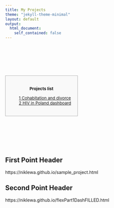 ```yaml
---
title: My Projects
theme: "jekyll-theme-minimal"
layout: default
output:
  html_document:
    self_contained: false
---
```




<head>

<meta charset="utf-8">
<meta name="viewport" content="width=device-width, initial-scale=1">
<link rel="stylesheet" href="https://cdnjs.cloudflare.com/ajax/libs/font-awesome/4.7.0/css/font-awesome.min.css">


<style>

div.mystyl {
           text-align: justify;
           font-size: 18px;
           line-height: 1.5;
           max-width: auto;
}

.footer {  
position: fixed;  
margin= 0 auto;
left: 10px;  
bottom: 5px;  
right: 10px;   
max-width: auto;  
background-color: whitesmoke;  
color: grey;  
text-align: center;  
}  


div.collaps {
  
  max-width: auto;
  
  text-align: left;
}  

#toc_container {
    background: #f9f9f9 none repeat scroll 0 0;
    border: 1px solid #aaa;
    display: table;
    font-size: 95%;
    margin-bottom: 1em;
    padding: 20px;
    width: auto;
}

.toc_title {
    font-weight: 700;
    text-align: center;
}

#toc_container li, #toc_container ul, #toc_container ul li{
    list-style: outside none none !important;
}

</style>
</head>


&nbsp; <br>
&nbsp; <br>
&nbsp; <br>
&nbsp; <br>
&nbsp; <br>


<div id="toc_container">
<p class="toc_title">Projects list</p>
<ul class="toc_list">
<li><a href="#Cohab">1 Cohabitation and divorce</a></li>
<li><a href="#Dash">2 HIV in Poland dashboard</a></li>
</ul>
</div>


&nbsp; <br>
&nbsp; <br>
&nbsp; <br>
&nbsp; <br>
&nbsp; <br>

<h2 id="Cohab">First Point Header</h2>
https://niklewa.github.io/sample_project.html

<h2 id="Dash">Second Point Header</h2>
https://niklewa.github.io/flexPart1DashFILLED.html

&nbsp; <br>
&nbsp; <br>
&nbsp; <br>
&nbsp; <br>
&nbsp; <br>

